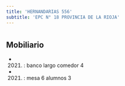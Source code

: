 ```yaml
---
title: 'HERNANDARIAS 556'
subtitle: 'EPC N° 18 PROVINCIA DE LA RIOJA'
---
```


#


## Mobiliario

*  (2021) : banco largo comedor 4 

*  (2021) : mesa 6 alumnos 3 



